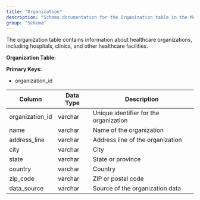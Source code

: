 ```yaml
---
title: "Organization"
description: "Schema documentation for the Organization table in the Metriport data model"
group: "Schema"
---
```


The organization table contains information about healthcare organizations, including hospitals, clinics, and other healthcare facilities.

**Organization Table:**

**Primary Keys:**
* organization_id

| Column | Data Type | Description |
| ------ | --------- | ----------- |
| organization_id | varchar | Unique identifier for the organization |
| name | varchar | Name of the organization |
| address_line | varchar | Address line of the organization |
| city | varchar | City |
| state | varchar | State or province |
| country | varchar | Country |
| zip_code | varchar | ZIP or postal code |
| data_source | varchar | Source of the organization data |
